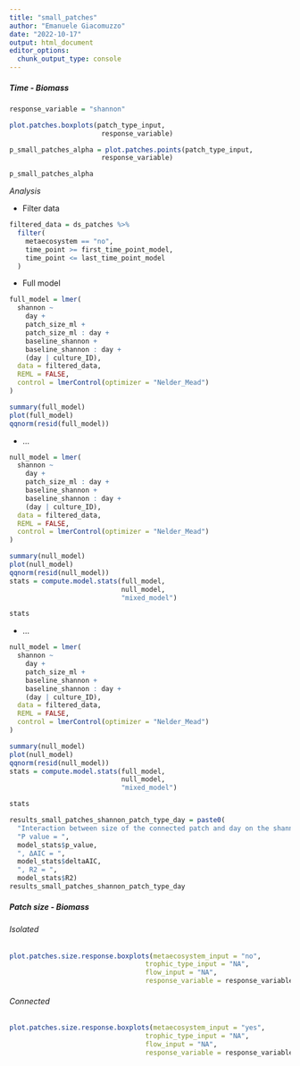 ```yaml
---
title: "small_patches"
author: "Emanuele Giacomuzzo"
date: "2022-10-17"
output: html_document
editor_options: 
  chunk_output_type: console
---
```


##### Time - Biomass

```r
response_variable = "shannon"
```

```r
plot.patches.boxplots(patch_type_input,
                       response_variable)

p_small_patches_alpha = plot.patches.points(patch_type_input,
                       response_variable)

p_small_patches_alpha
```

*Analysis*

-   Filter data

```r
filtered_data = ds_patches %>%
  filter(
    metaecosystem == "no",
    time_point >= first_time_point_model,
    time_point <= last_time_point_model
  )
```

-   Full model

```r
full_model = lmer(
  shannon ~
    day +
    patch_size_ml +
    patch_size_ml : day +
    baseline_shannon + 
    baseline_shannon : day +
    (day | culture_ID),
  data = filtered_data,
  REML = FALSE,
  control = lmerControl(optimizer = "Nelder_Mead")
)

summary(full_model)
plot(full_model)
qqnorm(resid(full_model))
```

-   ...

```r
null_model = lmer(
  shannon ~
    day +
    patch_size_ml : day +
    baseline_shannon + 
    baseline_shannon : day +
    (day | culture_ID),
  data = filtered_data,
  REML = FALSE,
  control = lmerControl(optimizer = "Nelder_Mead")
)

summary(null_model)
plot(null_model)
qqnorm(resid(null_model))
stats = compute.model.stats(full_model,
                            null_model,
                            "mixed_model")

stats
```

-   ...

```r
null_model = lmer(
  shannon ~
    day +
    patch_size_ml +
    baseline_shannon + 
    baseline_shannon : day +
    (day | culture_ID),
  data = filtered_data,
  REML = FALSE,
  control = lmerControl(optimizer = "Nelder_Mead")
)

summary(null_model)
plot(null_model)
qqnorm(resid(null_model))
stats = compute.model.stats(full_model,
                            null_model,
                            "mixed_model")

stats

results_small_patches_shannon_patch_type_day = paste0(
  "Interaction between size of the connected patch and day on the shannon effect size in small patches: ",
  "P value = ", 
  model_stats$p_value, 
  ", ΔAIC = ", 
  model_stats$deltaAIC, 
  ", R2 = ", 
  model_stats$R2)
results_small_patches_shannon_patch_type_day
```

##### Patch size - Biomass {.tabset .tabset-pills}

###### Isolated

```r
plot.patches.size.response.boxplots(metaecosystem_input = "no",
                                  trophic_type_input = "NA",
                                  flow_input = "NA",
                                  response_variable = response_variable)
```

###### Connected

```r
plot.patches.size.response.boxplots(metaecosystem_input = "yes",
                                  trophic_type_input = "NA",
                                  flow_input = "NA",
                                  response_variable = response_variable)
```
